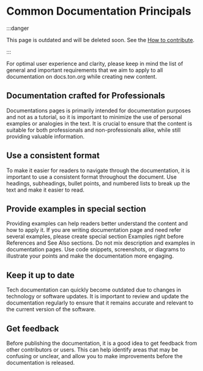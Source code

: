 
# Common Documentation Principals

:::danger

This page is outdated and will be deleted soon.
See the [How to contribute](/v3/contribute/).

:::

For optimal user experience and clarity, please keep in mind the list of general and important requirements that we aim to apply to all documentation on docs.ton.org while creating new content.


## Documentation crafted for Professionals
Documentations pages is primarily intended for documentation purposes and not as a tutorial, so it is important to minimize the use of personal examples or analogies in the text. It is crucial to ensure that the content is suitable for both professionals and non-professionals alike, while still providing valuable information.

## Use a consistent format
To make it easier for readers to navigate through the documentation, it is important to use a consistent format throughout the document. Use headings, subheadings, bullet points, and numbered lists to break up the text and make it easier to read.

## Provide examples in special section
Providing examples can help readers better understand the content and how to apply it. If you are writing documentation page and need refer several examples, please create special section Examples right before References and See Also sections. Do not mix description and examples in documentation pages. 
Use code snippets, screenshots, or diagrams to illustrate your points and make the documentation more engaging.

## Keep it up to date
Tech documentation can quickly become outdated due to changes in technology or software updates. It is important to review and update the documentation regularly to ensure that it remains accurate and relevant to the current version of the software.

## Get feedback
Before publishing the documentation, it is a good idea to get feedback from other contributors or users. This can help identify areas that may be confusing or unclear, and allow you to make improvements before the documentation is released.
<Feedback />

